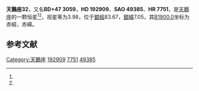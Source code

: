 {{Starbox begin
| name = 天鵝座32
}}
{{Starbox observe
| epoch = [[J2000.0|J2000.0]]
| constell = [[天鵝座|天鵝座]]<ref name=SIMBAD>{{cite web
 | url=http://simbad.u-strasbg.fr/simbad/sim-id?Ident=HR+7751
 | title=Pulsating variable Star
 | publisher=Centre de Données astronomiques de Strasbourg
 | work=SIMBAD
 | accessdate=2012-07-13
 | archive-date=2019-08-15
 | archive-url=https://web.archive.org/web/20190815163745/http://simbad.u-strasbg.fr/simbad/sim-id?Ident=HR+7751
 | dead-url=no
 }}</ref><ref name=DATA>{{cite web
 | url=http://vizier.u-strasbg.fr/viz-bin/VizieR-5?-out.add=.&-source=5050&-corr=PK=HR&-out.max=9999&HR=7751
 | title=VizieR Detailed Page
 | accessdate=2012-07-13
 | archive-date=2016-03-04
 | archive-url=https://web.archive.org/web/20160304225441/http://vizier.u-strasbg.fr/viz-bin/VizieR-5?-out.add=.&-source=5050&-corr=PK=HR&-out.max=9999&HR=7751
 | dead-url=no
 }}</ref>
| 星官 = 
| ra = {{RA|20|15|28.3}}<ref name=SIMBAD /><ref name=DATA />
| dec = {{DEC|+47|42|52}}<ref name=SIMBAD /><ref name=DATA />
| appmag_v = 3.98<ref name=SIMBAD /><ref name=DATA />
}}
{{Starbox character
| class = K3Ib+B3V<ref name=SIMBAD /><ref name=DATA />
| b-v = 1.52<ref name=SIMBAD /><ref name=DATA />
| u-b = 1.03<ref name=SIMBAD /><ref name=DATA />
| r-i = 0.92<ref name=SIMBAD /><ref name=DATA />
| variable = 
}}
{{Starbox astrometry
| radial_v = 1.03
| prop_mo_ra = -14
| parallax = 0.014
| p_error = 
}}
{{Starbox catalog
| names =BD+47 3059，[[SAO星表|SAO]] 49385，[[HD星表|HD]] 192909，[[HR星表|HR]] 7751}}
{{Starbox reference |Simbad=HR+7751}}
{{Starbox end}}

'''天鵝座32'''，又名'''BD+47 3059'''，'''HD 192909'''、'''SAO 49385'''、'''HR 7751'''，是[[天鵝座|天鵝座]]的一颗恒星<ref name=SIMBAD /><ref name=DATA />，视星等为3.98，位于[[銀道座標系|銀經]]83.67，[[銀道座標系|銀緯]]7.05，其[[B1900.0|B1900.0]]坐标为赤經{{RA|20|12|22.8}}，赤緯{{DEC|+47|7.05|25}}。

== 参考文献 ==
{{reflist}}

{{star-stub}}

{{天鵝座恒星}}
[[Category:天鵝座|Category:天鵝座]]
[[Category:HD和HDE天體|192909]]
[[Category:HR天體|7751]]
[[Category:SAO天體|49385]]